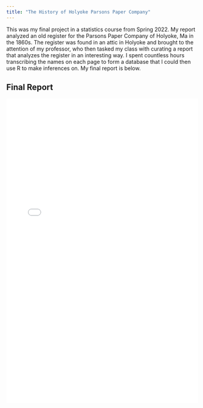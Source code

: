 ```yaml
---
title: "The History of Holyoke Parsons Paper Company"
---
```


This was my final project in a statistics course from Spring 2022. My report analyzed an old register for the Parsons Paper Company of Holyoke, Ma in the 1860s. The register was found in an attic in Holyoke and brought to the attention of my professor, who then tasked my class with curating a report that analyzes the register in an interesting way. I spent countless hours transcribing the names on each page to form a database that I could then use R to make inferences on. My final report is below.

## Final Report

<embed src="report.pdf" width="100%" height="800px">
